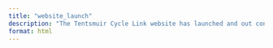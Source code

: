 ```yaml
---
title: "website_launch"
description: "The Tentsmuir Cycle Link website has launched and out consultation is open!"
format: html
---
```


